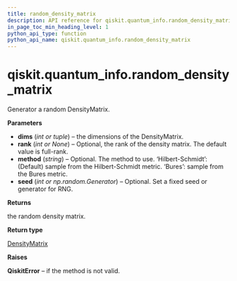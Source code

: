 ```yaml
---
title: random_density_matrix
description: API reference for qiskit.quantum_info.random_density_matrix
in_page_toc_min_heading_level: 1
python_api_type: function
python_api_name: qiskit.quantum_info.random_density_matrix
---
```


# qiskit.quantum\_info.random\_density\_matrix

<Function id="qiskit.quantum_info.random_density_matrix" name="random_density_matrix" isDedicatedPage={true} github="https://github.com/qiskit/qiskit/tree/stable/0.19/qiskit/quantum_info/states/random.py" signature="random_density_matrix(dims, rank=None, method='Hilbert-Schmidt', seed=None)">
  Generator a random DensityMatrix.

  **Parameters**

  *   **dims** (*int or tuple*) – the dimensions of the DensityMatrix.
  *   **rank** (*int or None*) – Optional, the rank of the density matrix. The default value is full-rank.
  *   **method** (*string*) – Optional. The method to use. ‘Hilbert-Schmidt’: (Default) sample from the Hilbert-Schmidt metric. ‘Bures’: sample from the Bures metric.
  *   **seed** (*int or np.random.Generator*) – Optional. Set a fixed seed or generator for RNG.

  **Returns**

  the random density matrix.

  **Return type**

  [DensityMatrix](qiskit.quantum_info.DensityMatrix "qiskit.quantum_info.DensityMatrix")

  **Raises**

  **QiskitError** – if the method is not valid.
</Function>


